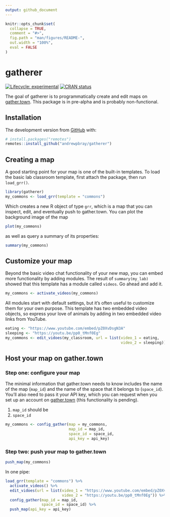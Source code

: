 ```yaml
---
output: github_document
---
```


<!-- README.md is generated from README.Rmd. Please edit that file -->

```r
knitr::opts_chunk$set(
  collapse = TRUE,
  comment = "#>",
  fig.path = "man/figures/README-",
  out.width = "100%",
  eval = FALSE
)
```

# gatherer

<!-- badges: start -->
[![Lifecycle: experimental](https://img.shields.io/badge/lifecycle-experimental-orange.svg)](https://www.tidyverse.org/lifecycle/#experimental)
[![CRAN status](https://www.r-pkg.org/badges/version/gatherer)](https://CRAN.R-project.org/package=gatherer)
<!-- badges: end -->

The goal of gatherer is to programmatically create and edit maps on [gather.town](https://gather.town/). This package is in pre-alpha and is probably non-functional.

## Installation

The development version from [GitHub](https://github.com/) with:

```r
# install.packages("remotes")
remotes::install_github("andrewpbray/gatherer")
```

## Creating a map

A good starting point for your map is one of the built-in templates. To load the basic lab classroom template, first attach the package, then run `load_grr()`.

```r
library(gatherer)
my_commons <- load_grr(template = "commons")
```

Which creates a new R object of type `grr`, which is a map that you can inspect, edit, and eventually push to gather.town. You can plot the background image of the map

```r
plot(my_commons)
```

as well as query a summary of its properties:

```r
summary(my_commons)
```

## Customize your map

Beyond the basic video chat functionality of your new map, you can embed more functionality by adding modules. The result of `summary(my_lab)` showed that this template has a module called `videos`. Go ahead and add it.

```r
my_commons <- activate_videos(my_commons)
```

All modules start with default settings, but it's often useful to customize them for your own purpose. This template has two embedded video objects, so express your love of animals by adding in two embedded video links from YouTube.

```r
eating <- "https://www.youtube.com/embed/pZ0XvDsgN3A"
sleeping <- "https://youtu.be/pp0_tMnf0Eg"
my_commons <- edit_vidoes(my_classroom, url = list(video_1 = eating,
                                                   video_2 = sleeping))
```


## Host your map on gather.town

### Step one: configure your map

The minimal information that gather.town needs to know includes the name of the map (`map_id`) and the name of the space that it belongs to (`space_id`). You'll also need to pass it your API key, which you can request when you set up an account on [gather.town](https://gather.town/) (this functionality is pending).

1. `map_id` should be 
2. `space_id` 

```r
my_commons <- config_gather(map = my_commons,
                            map_id = map_id, 
                            space_id = space_id, 
                            api_key = api_key)
```

### Step two: push your map to gather.town

```r
push_map(my_commons)
```

In one pipe:

```r
load_grr(template = "commons") %>%
  activate_videos() %>%
  edit_vidoes(url = list(video_1 = "https://www.youtube.com/embed/pZ0XvDsgN3A",
                         video_2 = "https://youtu.be/pp0_tMnf0Eg")) %>%
  config_gather(map_id = map_id, 
                space_id = space_id) %>%
  push_map(api_key = api_key)
```







